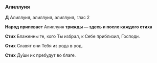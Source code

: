 ### Алиллуия

**Д** Алиллуия, алиллуия, алиллуия, глас 2

**Народ припевает** Алиллуия **трижды — здесь и после каждого стиха**

**Стих** Блаженны те, кого Ты избрал, к Себе приблизил, Господи.

**Стих** Славят они Тебя из рода в род.

**Стих** Ду́ши их пребудут во благе.
